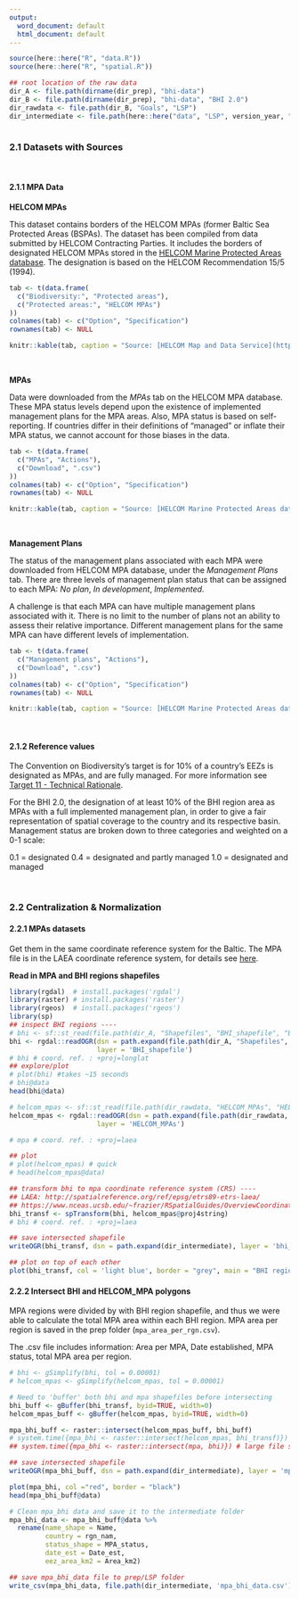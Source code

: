 ```yaml
---
output:
  word_document: default
  html_document: default
---
```


```r
source(here::here("R", "data.R"))
source(here::here("R", "spatial.R"))

## root location of the raw data
dir_A <- file.path(dirname(dir_prep), "bhi-data")
dir_B <- file.path(dirname(dir_prep), "bhi-data", "BHI 2.0")
dir_rawdata <- file.path(dir_B, "Goals", "LSP")
dir_intermediate <- file.path(here::here("data", "LSP", version_year, "intermediate"))
  
```

### 2.1 Datasets with Sources {-}
<br/>

#### 2.1.1 MPA Data {-}

**HELCOM MPAs**

This dataset contains borders of the HELCOM MPAs (former Baltic Sea Protected Areas (BSPAs). 
The dataset has been compiled from data submitted by HELCOM Contracting Parties. It includes the borders of designated HELCOM MPAs stored in the [HELCOM Marine Protected Areas database](http://mpas.helcom.fi/apex/f?p=103:1::::::).
The designation is based on the HELCOM Recommendation 15/5 (1994). 

<!-- dataset save location BHI_share/BHI 2.0/Goals/LSP/ -->
```r
tab <- t(data.frame(
  c("Biodiversity:", "Protected areas"), 
  c("Protected areas:", "HELCOM MPAs")
))
colnames(tab) <- c("Option", "Specification")
rownames(tab) <- NULL

knitr::kable(tab, caption = "Source: [HELCOM Map and Data Service](http://metadata.helcom.fi/geonetwork/srv/eng/catalog.search#/metadata/d27df8c0-de86-4d13-a06d-35a8f50b16fa) <br/> Downloaded 23 June 2020 by Andrea De Cervo") 
```

<br/>

**MPAs**

Data were downloaded from the *MPAs* tab on the HELCOM MPA database.  
These MPA status levels depend upon the existence of implemented management plans for the MPA areas.
Also, MPA status is based on self-reporting. If countries differ in their definitions of "managed" or inflate their MPA status, we cannot account for those biases in the data. 

<!-- dataset save location BHI_share/BHI 2.0/Goals/LSP/ -->
```r
tab <- t(data.frame(
  c("MPAs", "Actions"), 
  c("Download", ".csv")
))
colnames(tab) <- c("Option", "Specification")
rownames(tab) <- NULL

knitr::kable(tab, caption = "Source: [HELCOM Marine Protected Areas database](http://mpas.helcom.fi/apex/f?p=103:5::::::) <br/> Downloaded 23 June 2020 by Andrea De Cervo") 
```

<br/>

**Management Plans**

The status of the management plans associated with each MPA were downloaded from HELCOM MPA database, under the *Management Plans* tab. There are three levels of management plan status that can be assigned to each MPA: 
*No plan*, *In development*, *Implemented*.  

A challenge is that each MPA can have multiple management plans associated with it. 
There is no limit to the number of plans not an ability to assess their relative importance. 
Different management plans for the same MPA can have different levels of implementation.  

<!-- dataset save location BHI_share/BHI 2.0/Goals/LSP/ -->
```r
tab <- t(data.frame(
  c("Management plans", "Actions"), 
  c("Download", ".csv")
))
colnames(tab) <- c("Option", "Specification")
rownames(tab) <- NULL

knitr::kable(tab, caption = "Source: [HELCOM Marine Protected Areas database](http://mpas.helcom.fi/apex/f?p=103:5::::::) <br/> Downloaded 23 June 2020 by Andrea De Cervo") 
```

<br/>

#### 2.1.2 Reference values {-}

The Convention on Biodiversity's target is for 10% of a country's EEZs is designated as MPAs, and are fully managed. For more information see [Target 11 - Technical Rationale](https://www.cbd.int/sp/targets/rationale/target-11/).

For the BHI 2.0, the designation of at least 10% of the BHI region area as MPAs with a full implemented management plan, in order to give a fair representation of spatial coverage to the country and its respective basin. 
Management status are broken down to three categories and weighted on a 0-1 scale:

0.1 = designated
0.4 = designated and partly managed
1.0 = designated and managed


<br>

### 2.2 Centralization & Normalization {-}

#### 2.2.1 MPAs datasets {-}

Get them in the same coordinate reference system for the Baltic. 
The MPA file is in the LAEA coordinate reference system, for details see [here](http://spatialreference.org/ref/epsg/etrs89-etrs-laea/). 

**Read in MPA and BHI regions shapefiles**
```r
library(rgdal)  # install.packages('rgdal')
library(raster) # install.packages('raster')
library(rgeos)  # install.packages('rgeos')
library(sp)
## inspect BHI regions ----
# bhi <- sf::st_read(file.path(dir_A, "Shapefiles", "BHI_shapefile", "BHI_shapefile.shp"))
bhi <- rgdal::readOGR(dsn = path.expand(file.path(dir_A, "Shapefiles", "BHI_shapefile")),
                      layer = 'BHI_shapefile') 
# bhi # coord. ref. : +proj=longlat
## explore/plot
# plot(bhi) #takes ~15 seconds
# bhi@data
head(bhi@data)

# helcom_mpas <- sf::st_read(file.path(dir_rawdata, "HELCOM_MPAs", "HELCOM_MPAs.shp"))
helcom_mpas <- rgdal::readOGR(dsn = path.expand(file.path(dir_rawdata, "HELCOM_MPAs")),
                      layer = 'HELCOM_MPAs')

# mpa # coord. ref. : +proj=laea

## plot
# plot(helcom_mpas) # quick
# head(helcom_mpas@data)

## transform bhi to mpa coordinate reference system (CRS) ----
## LAEA: http://spatialreference.org/ref/epsg/etrs89-etrs-laea/
## https://www.nceas.ucsb.edu/~frazier/RSpatialGuides/OverviewCoordinateReferenceSystems.pdf
bhi_transf <- spTransform(bhi, helcom_mpas@proj4string)
# bhi # coord. ref. : +proj=laea

## save intersected shapefile
writeOGR(bhi_transf, dsn = path.expand(dir_intermediate), layer = 'bhi_transf', driver = 'ESRI Shapefile', overwrite = TRUE) 

## plot on top of each other
plot(bhi_transf, col = 'light blue', border = "grey", main = "BHI regions and MPAs intercept"); plot(helcom_mpas, col = 'blue', add = TRUE); legend('bottomright', c("BHI regions", "BHI borders", "MPA"), lty = c(1,1), lwd = c(2.5, 2.5, 2.5), col = c( "light blue", "grey", "blue"), text.font = 1, box.lty = 0 )
```

#### 2.2.2 Intersect BHI and HELCOM_MPA polygons {-}

MPA regions were divided by with BHI region shapefile, and thus we were able to calculate the total MPA area within each BHI region. MPA area per region is saved in the prep folder (`mpa_area_per_rgn.csv`). 

The .csv file includes information: Area per MPA, Date established, MPA status, total MPA area per region.  

```r
# bhi <- gSimplify(bhi, tol = 0.00001)
# helcom_mpas <- gSimplify(helcom_mpas, tol = 0.00001)

# Need to 'buffer' both bhi and mpa shapefiles before intersecting
bhi_buff <- gBuffer(bhi_transf, byid=TRUE, width=0)
helcom_mpas_buff <- gBuffer(helcom_mpas, byid=TRUE, width=0)

mpa_bhi_buff <- raster::intersect(helcom_mpas_buff, bhi_buff)
# system.time({mpa_bhi <- raster::intersect(helcom_mpas, bhi_transf)})
## system.time({mpa_bhi <- raster::intersect(mpa, bhi)}) # large file size and took hours to run. bhi ~ 45.5 Mb, mpa ~ 8.7 Mb.

## save intersected shapefile
writeOGR(mpa_bhi_buff, dsn = path.expand(dir_intermediate), layer = 'mpa_bhi', driver = 'ESRI Shapefile', overwrite = TRUE) 

plot(mpa_bhi, col ="red", border = "black")
head(mpa_bhi_buff@data)

# Clean mpa_bhi data and save it to the intermediate folder
mpa_bhi_data <- mpa_bhi_buff@data %>% 
  rename(name_shape = Name, 
         country = rgn_nam,
         status_shape = MPA_status,
         date_est = Date_est,
         eez_area_km2 = Area_km2)

## save mpa_bhi_data file to prep/LSP folder 
write_csv(mpa_bhi_data, file.path(dir_intermediate, 'mpa_bhi_data.csv'))

```

